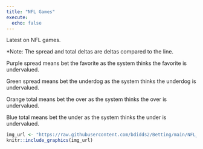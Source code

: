 ---
title: "NFL Games" 
execute:
  echo: false
---

Latest on NFL games.

\*Note: The spread and total deltas are deltas compared to the line. 

Purple spread means bet the favorite as the system thinks the favorite is undervalued.

Green spread means bet the underdog as the system thinks the underdog is undervalued.

Orange total means bet the over as the system thinks the over is undervalued.

Blue total means bet the under as the system thinks the under is undervalued.

```{r}
img_url <- "https://raw.githubusercontent.com/bdidds2/Betting/main/NFL_Game_Values.png"  
knitr::include_graphics(img_url)
```
